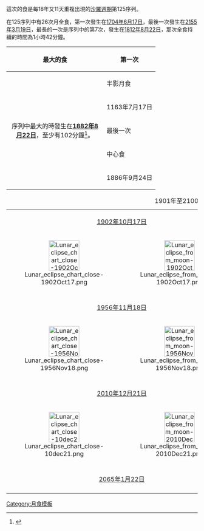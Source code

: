 這次的食是每18年又11天重複出現的[[沙羅週期]]第125序列。 

在125序列中有26次月全食，第一次發生在[[1704年6月17日月食|1704年6月17日]]，最後一次發生在[[2155年3月19日月食|2155年3月19日]]，最長的一次是序列中的第7次，發生在[[19世紀的月食列表|1812年8月22日]]，那次全食持續的時間為1小時42分鐘。<noinclude>

{| class=wikitable
!最大的食
!colspan=4|第一次
|-
|rowspan=6 width=240 align=center|序列中最大的時發生在'''[[1882年8月22日月食|1882年8月22日]]'''，至少有102分鐘<ref>{{Cite web|title=Saros Series of Lunar Eclipses|url=https://moonblink.info/Eclipse/when/lunsaros/125|website=Moon Blink|access-date=2022-06-14}}</ref>。
!半影月食
!月偏食
!月全食
!中心食
|-
|1163年7月17日
|1470年1月17日
|1704年6月17日
|1794年8月11日
|-
!colspan=4|最後一次
|-
!中心食
!月全食
!月偏食
!半影月食
|-
|1886年9月24日
|2155年3月19日
|2317年6月25日
|2443年9月9日
|}

{| class=wikitable
|+1901年至2100年
|- valign=top
|colspan=2 align=center|[[1902年10月17日月食|1902年10月17日]]
|colspan=2 align=center|[[1920年10月27日月食|1920年10月27日]]
|colspan=2 align=center|[[1938年11月7日月食|1938年11月7日]]
|-
|[[File:Lunar eclipse chart close-1902Oct17.png|80px]]
|[[File:Lunar eclipse from moon-1902Oct17.png|80px]]
|[[File:Lunar eclipse chart close-1920Oct27.png|80px]]
|[[File:Lunar eclipse from moon-1920Oct27.png|80px]]
|[[File:Lunar eclipse chart close-1938Nov07.png|80px]]
|[[File:Lunar eclipse from moon-1938Nov07.png|80px]]
|-
|colspan=6|
|-
|colspan=2 align=center|[[1956年11月18日月食|1956年11月18日]]
|colspan=2 align=center|[[1974年11月29日月食|1974年11月29日]]
|colspan=2 align=center|[[1992年12月9日月食|1992年12月9日]]
|-
|[[File:Lunar eclipse chart close-1956Nov18.png|80px]]
|[[File:Lunar eclipse from moon-1956Nov18.png|80px]]
|[[File:Lunar eclipse chart close-1974Nov29.png|80px]]
|[[File:Lunar eclipse from moon-1974Nov29.png|80px]]
|[[File:Lunar eclipse chart close-1992Dec09.png|80px]]
|[[File:Lunar eclipse from moon-1992Dec09.png|80px]]
|-
|colspan=6|
|-
|colspan=2 align=center|[[2010年12月21日月食|2010年12月21日]]
|colspan=2 align=center|[[2028年12月31日月食|2028年12月31日]]
|colspan=2 align=center|[[2047年1月12日月食|2047年1月12日]]
|-
|[[File:Lunar eclipse chart close-10dec21.png|80px]]
|[[File:Lunar eclipse from moon-2010Dec21.png|80px]]
|[[File:Lunar eclipse chart close-2028Dec31.png|80px]]
|[[File:Lunar eclipse from moon-2028Dec31.png|80px]]
|[[File:Lunar eclipse chart close-2047Jan12.png|80px]]
|[[File:Lunar eclipse from moon-2047Jan12.png|80px]]
|-
|colspan=6|
|-
|colspan=2 align=center|[[2065年1月22日月食|2065年1月22日]]
|colspan=2 align=center|[[2083年2月2日月食|2083年2月2日]]
|-
|}<noinclude>
{{Template reference list}}
[[Category:月食模板]]
</noinclude>